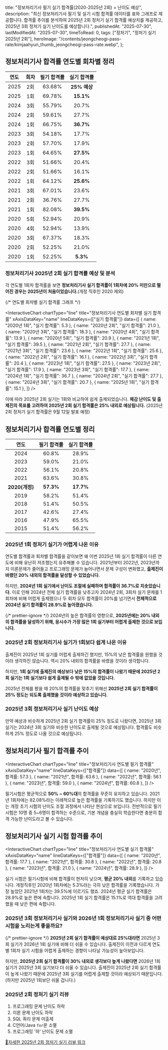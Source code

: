 
  title: "정보처리기사 필기 실기 합격률(2020-2025년 2회) + 난이도 예상",
  description:
    "최신 정보처리기사 필기 및 실기 시험 합격률 데이터를 표와 그래프로 제공합니다. 합격률 추이를 분석하여 2025년 2회 정처기 실기 합격률 예상치를 제공하고, 2025년 3회 정처기 실기 난이도를 예상합니다.",
  publishedAt: "2025-07-30",
  lastModifiedAt: "2025-07-30",
  timeToRead: 0,
  tags: ["정처기", "정처기 실기 2025년 2회"],
  heroImage:
    "/contents/jeongcheogi-pass-rate/kimjaahyun_thumb_jeongcheogi-pass-rate.webp",
};

## 정보처리기사 합격률 연도별 회차별 정리

| 연도 |                    회차                    | 필기 합격률 |                     실기 합격률                      |
| :--: | :----------------------------------------: | :---------: | :--------------------------------------------------: |
| 2025 |                    2회                     |   63.68%    | <span className="text-green-800">**25% 예상**</span> |
| 2025 | <span className="text-red-500">1회</span>  |   69.78%    |   <span className="text-red-500">**15.1%**</span>    |
| 2024 |                    3회                     |   55.79%    |                        20.7%                         |
| 2024 |                    2회                     |   59.61%    |                        27.7%                         |
| 2024 | <span className="text-blue-500">1회</span> |   66.75%    |   <span className="text-blue-500">**36.7%**</span>   |
| 2023 |                    3회                     |   54.18%    |                        17.7%                         |
| 2023 |                    2회                     |   57.70%    |                        17.9%                         |
| 2023 | <span className="text-blue-500">1회</span> |   64.65%    |   <span className="text-blue-500">**27.5%**</span>   |
| 2022 |                    3회                     |   51.66%    |                        20.4%                         |
| 2022 |                    2회                     |   51.66%    |                        16.1%                         |
| 2022 | <span className="text-blue-500">1회</span> |   64.12%    |   <span className="text-blue-500">**25.6%**</span>   |
| 2021 |                    3회                     |   67.01%    |                        23.6%                         |
| 2021 |                    2회                     |   36.76%    |                        27.7%                         |
| 2021 | <span className="text-blue-500">1회</span> |   82.08%    |   <span className="text-blue-500">**39.5%**</span>   |
| 2020 |                    5회                     |   52.94%    |                        20.9%                         |
| 2020 |                    4회                     |   52.94%    |                        13.9%                         |
| 2020 |                    3회                     |   67.37%    |                        18.3%                         |
| 2020 |                    2회                     |   52.25%    |                        21.0%                         |
| 2020 | <span className="text-red-500">1회</span>  |   52.25%    |    <span className="text-red-500">**5.3%**</span>    |

### 정보처리기사 2025년 2회 실기 합격률 예상 및 분석

각 연도별 1회차 합격률을 보면 <span className="text-red-500">**정보처리기사 실기 합격률이 1회차에 20% 미만으로 떨어진 경우는 2025년이 처음이었습니다.**</span>(개정 직후인 2020 제외)

{/* 연도별 회차별 실기 합격률 그래프 */}

<InteractiveChart
  chartType="line"
  title="정보처리기사 연도별 회차별 실기 합격률"
  xAxisDataKey="name"
  lineDataKeys={["실기 합격률"]}
  data={[
    { name: "2020년 1회", "실기 합격률": 5.3 },
    { name: "2020년 2회", "실기 합격률": 21.0 },
    { name: "2020년 3회", "실기 합격률": 18.3 },
    { name: "2020년 4회", "실기 합격률": 13.9 },
    { name: "2020년 5회", "실기 합격률": 20.9 },
    { name: "2021년 1회", "실기 합격률": 39.5 },
    { name: "2021년 2회", "실기 합격률": 27.7 },
    { name: "2021년 3회", "실기 합격률": 23.6 },
    { name: "2022년 1회", "실기 합격률": 25.6 },
    { name: "2022년 2회", "실기 합격률": 16.1 },
    { name: "2022년 3회", "실기 합격률": 20.4 },
    { name: "2023년 1회", "실기 합격률": 27.5 },
    { name: "2023년 2회", "실기 합격률": 17.9 },
    { name: "2023년 3회", "실기 합격률": 17.7 },
    { name: "2024년 1회", "실기 합격률": 36.7 },
    { name: "2024년 2회", "실기 합격률": 27.7 },
    { name: "2024년 3회", "실기 합격률": 20.7 },
    { name: "2025년 1회", "실기 합격률": 15.1 },
  ]}
/>

이에 따라 2025년 2회 실기는 1회와 비교하여 쉽게 출제되었습니다. <span className="text-blue-500">**체감 난이도 및 출제진의 목표를 고려하여 2025년 2회 실기 합격률은 25% 내외로 예상됩니다.**</span> (2025년 2회 정처기 실기 합격률은 9월 12일 발표 예정)

## 정보처리기사 합격률 연도별 정리

|      연도      | 필기 합격률 |                 실기 합격률                 |
| :------------: | :---------: | :-----------------------------------------: |
|      2024      |    60.8%    | <span className="text-red-500">28.9%</span> |
|      2023      |    59.0%    |                    21.0%                    |
|      2022      |    56.1%    |                    20.8%                    |
|      2021      |    63.6%    |                    30.8%                    |
| **2020(개정)** |  **57.3%**  |                  **17.7%**                  |
|      2019      |    58.2%    |                    51.4%                    |
|      2018      |    51.4%    |                    50.5%                    |
|      2017      |    42.6%    |                    27.4%                    |
|      2016      |    47.9%    |                    65.5%                    |
|      2015      |    51.4%    |                    56.2%                    |

### 2025년 1회 정처기 실기가 어렵게 나온 이유

연도별 합격률과 회차별 합격률을 같이보면 왜 이번 2025년 1회 실기 합격률이 다른 연도에 비해 유난히 저조했는지 유추해볼 수 있습니다. 2021년부터 2022년, 2023년까지 이론문제가 줄어들고 프로그래밍 문제가 늘어나면서 문제 구성이 변화했고, **출제진이 바랬던 20% 내외의 합격률을 달성할 수 있었습니다.**

<ImageWithCaption
  src="/contents/jeongcheogi-pass-rate/jeongcheogi_2024_shock.webp"
  alt="2024년 정처기 실기 합격률 치솟음"
  caption="2024년 정처기 실기 합격률 치솟음"
  width={1024}
  height={1024}
  maxWidth={450}
/>

하지만, **2024년 1회 실기에서 난이도 조절에 실패하며 합격률이 36.7%로 치솟았습니다.** 이로 인해 2024년 전체 실기 합격률을 낮추고자 2024년 2회, 3회차 실기 문제를 1회차에 비해 어렵게 출제했으나 두 회차 모두 합격률이 20%를 넘기면서 **전체적으로 2024년 실기 합격률이 28.9%로 높아졌습니다.**

{/* prettier-ignore */}
<span className="text-red-500">2024년의 높은 합격률의 영향으로, **2025년에는 20% 내외의 합격률을 달성하기 위해, 응시수가 가장 많은 1회 실기부터 어렵게 출제한 것으로 보입니다.**</span>

### 2025년 2회 정보처리기사 실기가 1회보다 쉽게 나온 이유

출제진이 2025년 1회 실기를 어렵게 출제하긴 했지만, 15%의 낮은 합격률을 원했을 것이라 생각하진 않습니다. 역시 20% 내외의 합격률을 바랬을 것이라 생각합니다.

하지만, <span className="text-blue-500">**1회 실기에 출제진의 예상보다 낮은 15%의 합격률이 나왔기 때문에 2025년 2회 실기는 1회 실기보다 쉽게 출제될 수 밖에 없었을 것입니다.**</span>

2025년 전체를 봤을 때 20%의 합격률을 맞추기 위해선 **2025년 2회 실기 합격률이 25% 정도는 되도록 출제했을 것이라 예상하고 있습니다.**

### 2025년 3회 정보처리기사 실기 난이도 예상

만약 예상과 비슷하게 2025년 2회 실기 합격률이 25% 정도로 나왔다면, 2025년 3회 실기는 2024년 3회 실기와 비슷한 난이도로 출제될 것으로 예상됩니다. 합격률도 비슷하게 25% 정도로 나올 것으로 예상됩니다.

## 정보처리기사 필기 합격률 추이

<InteractiveChart
  chartType="line"
  title="정보처리기사 연도별 필기 합격률"
  xAxisDataKey="name"
  lineDataKeys={["합격률"]}
  data={[
    { name: "2020년", 합격률: 57.3 },
    { name: "2021년", 합격률: 63.6 },
    { name: "2022년", 합격률: 56.1 },
    { name: "2023년", 합격률: 59.0 },
    { name: "2024년", 합격률: 60.8 },
  ]}
/>

필기시험은 평균적으로 **50% ~ 60%대**의 합격률을 꾸준히 유지하고 있습니다. 2021년 1회차에는 82.08%라는 이례적으로 높은 합격률을 기록하기도 했습니다. 하지만 이는 개정 초기 시험의 난이도 조절 과정에서 나타난 현상으로 보입니다. 전반적으로 필기시험은 10명 중 5~6명이 합격하는 수준으로, 기본 개념을 충실히 학습한다면 충분히 합격 가능한 난이도라고 볼 수 있습니다.

## 정보처리기사 실기 시험 합격률 추이

<InteractiveChart
  chartType="line"
  title="정보처리기사 연도별 실기 합격률"
  xAxisDataKey="name"
  lineDataKeys={["합격률"]}
  data={[
    { name: "2020년", 합격률: 17.7 },
    { name: "2021년", 합격률: 30.8 },
    { name: "2022년", 합격률: 20.8 },
    { name: "2023년", 합격률: 21.0 },
    { name: "2024년", 합격률: 28.9 },
  ]}
/>

실기 시험은 필기시험에 비해 합격률이 현저히 낮으며, **평균 20% 내외**를 기록하고 있습니다. 개정직후인 2020년 1회차에는 5.3%라는 극히 낮은 합격률을 기록했습니다. 가장 높았던 2021년 1회차는 39.5%에 이르기도 했죠. 2024년 평균 실기 합격률은 28.9%로 높은 편에 속합니다. 2025년 1회 실기 합격률은 15.1%로 역대 합격률을 고려했을 때 낮은 편에 속합니다.

### 2025년 3회 정보처리기사 실기와 2026년 1회 정보처리기사 실기 중 어떤 시험을 노리는게 좋을까요?

{/* prettier-ignore */}
<span className="text-blue-500">**2025년 2회 실기 합격률이 예상대로 25%대라면**</span> 2025년 3회 실기가 2026년 1회 실기에 비해 더 쉬울 수 있습니다. 출제진이 이전과
다르게 연도별 1회차 실기 시험을 어렵게 출제하는 경향이 나타날 가능성이 높아보입니다.

하지만, <span className="text-red-500">**2025년 2회 실기 합격률이 30% 내외로 생각보다 높게 나왔다면**</span> 2026년 1회 실기가 2025년 3회 실기보다 더 쉬울 수 있습니다. 출제진이 2025년 2회 실기 합격률이 높게 나왔기 때문에 2025년 3회 실기를 어렵게 출제할 것이라 예상되기 때문입니다.(하지만 2025년 1회보단 쉬울 겁니다.)

### 2025년 2회 정처기 실기 리뷰

1. 프로그래밍 문제 난이도 하락
2. 이론 문제 난이도 하락
3. SQL 쿼리 문제 미출제
4. C언어/Java `for`문 소멸
5. 프로그래밍 '하' 난이도 문제 소멸

[👺자세한 2025년 2회 정처기 실기 리뷰 링크](/blog/jeongcheogi-practical-exam-review-2025-2)

<ImageWithCaption
  src="/contents/jeongcheogi-pass-rate/kimjaahyun_thumb_jeongcheogi-pass-rate.webp"
  alt="정보처리기사 합격률"
  width={1024}
  height={1024}
  maxWidth={450}
/>
